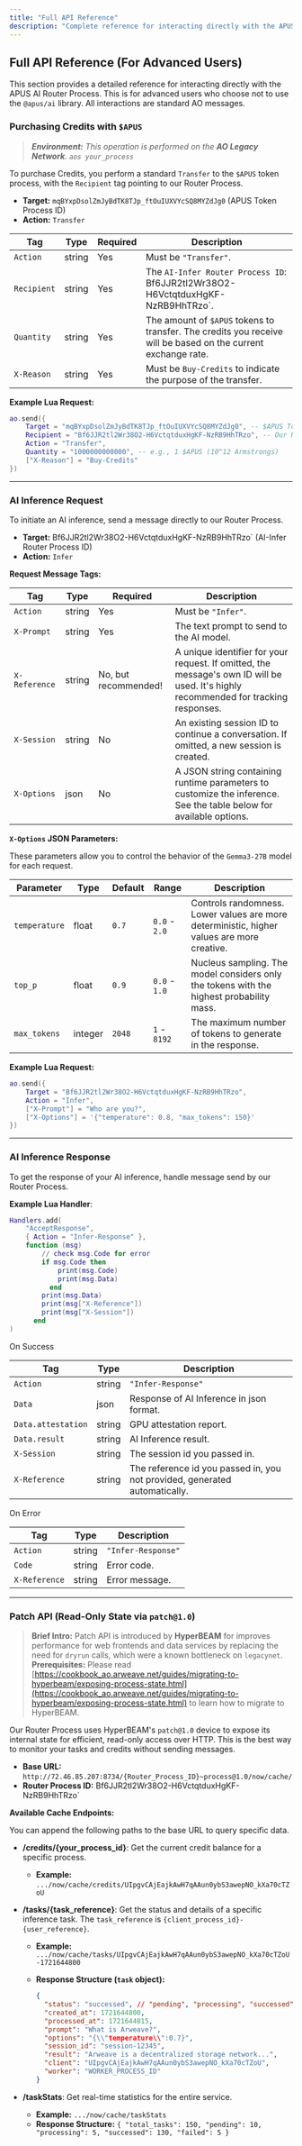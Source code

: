 ```yaml
---
title: "Full API Reference"
description: "Complete reference for interacting directly with the APUS AI Router Process"
---
```


## Full API Reference (For Advanced Users)

This section provides a detailed reference for interacting directly with the APUS AI Router Process. This is for advanced users who choose not to use the `@apus/ai` library. All interactions are standard AO messages.

### Purchasing Credits with `$APUS`

> ***Environment:** This operation is performed on the **AO Legacy Network**.
`aos your_process`*
> 

To purchase Credits, you perform a standard `Transfer` to the `$APUS` token process, with the `Recipient` tag pointing to our Router Process.

- **Target:** `mqBYxpDsolZmJyBdTK8TJp_ftOuIUXVYcSQ8MYZdJg0` (APUS Token Process ID)
- **Action:** `Transfer`

| Tag | Type | Required | Description |
| --- | --- | --- | --- |
| `Action` | string | Yes | Must be `"Transfer"`. |
| `Recipient` | string | Yes | The `AI-Infer Router Process ID`: Bf6JJR2tl2Wr38O2-H6VctqtduxHgKF-NzRB9HhTRzo`. |
| `Quantity` | string | Yes | The amount of `$APUS` tokens to transfer. The credits you receive will be based on the current exchange rate. |
| `X-Reason` | string | Yes | Must be `Buy-Credits` to indicate the purpose of the transfer. |

**Example Lua Request:**

```lua
ao.send({
    Target = "mqBYxpDsolZmJyBdTK8TJp_ftOuIUXVYcSQ8MYZdJg0", -- $APUS Token Process
    Recipient = "Bf6JJR2tl2Wr38O2-H6VctqtduxHgKF-NzRB9HhTRzo", -- Our Router Process
    Action = "Transfer",
    Quantity = "1000000000000", -- e.g., 1 $APUS (10^12 Armstrongs)
    ["X-Reason"] = "Buy-Credits"
})
```

---

### AI Inference Request


To initiate an AI inference, send a message directly to our Router Process.

- **Target:** Bf6JJR2tl2Wr38O2-H6VctqtduxHgKF-NzRB9HhTRzo` (AI-Infer Router Process ID)
- **Action:** `Infer`

**Request Message Tags:**

| Tag | Type | Required | Description |
| --- | --- | --- | --- |
| `Action` | string | Yes | Must be `"Infer"`. |
| `X-Prompt` | string | Yes | The text prompt to send to the AI model. |
| `X-Reference` | string | No, but recommended! | A unique identifier for your request. If omitted, the message's own ID will be used. It's highly recommended for tracking responses. |
| `X-Session` | string | No | An existing session ID to continue a conversation. If omitted, a new session is created. |
| `X-Options` | json | No | A JSON string containing runtime parameters to customize the inference. See the table below for available options. |

**`X-Options` JSON Parameters:**

These parameters allow you to control the behavior of the `Gemma3-27B` model for each request.

| Parameter | Type | Default | Range | Description |
| --- | --- | --- | --- | --- |
| `temperature` | float | `0.7` | `0.0` - `2.0` | Controls randomness. Lower values are more deterministic, higher values are more creative. |
| `top_p` | float | `0.9` | `0.0` - `1.0` | Nucleus sampling. The model considers only the tokens with the highest probability mass. |
| `max_tokens` | integer | `2048` | `1` - `8192` | The maximum number of tokens to generate in the response. |

**Example Lua Request:**

```lua
ao.send({
    Target = "Bf6JJR2tl2Wr38O2-H6VctqtduxHgKF-NzRB9HhTRzo",
    Action = "Infer",
    ["X-Prompt"] = "Who are you?",
    ["X-Options"] = '{"temperature": 0.8, "max_tokens": 150}'
})
```

---

### AI Inference Response


To get the response of your AI inference, handle message send by our Router Process.

**Example Lua Handler**:

```lua
Handlers.add(
    "AcceptResponse",
    { Action = "Infer-Response" },
    function (msg)
	    // check msg.Code for error
	    if msg.Code then
		    print(msg.Code)
		    print(msg.Data)
		  end
	    print(msg.Data)
	    print(msg["X-Reference"])
	    print(msg["X-Session"])
	  end
)
```

On Success

| Tag | Type | Description |
| --- | --- | --- |
| `Action` | string | `"Infer-Response"` |
| `Data` | json | Response of AI Inference in json format. |
| `Data.attestation` | string | GPU attestation report. |
| `Data.result` | string | AI Inference result. |
| `X-Session` | string | The session id you passed in. |
| `X-Reference` | string | The reference id you passed in, you not provided, generated automatically. |

On Error 

| Tag | Type | Description |
| --- | --- | --- |
| `Action` | string | `"Infer-Response"` |
| `Code` | string | Error code. |
| `X-Reference` | string | Error message. |

---

### Patch API (Read-Only State via `patch@1.0`)

> **Brief Intro:** Patch API is introduced by **HyperBEAM** for improves performance for web frontends and data services by replacing the need for `dryrun` calls, which were a known bottleneck on `legacynet`.
**Prerequisites:** Please read [https://cookbook_ao.arweave.net/guides/migrating-to-hyperbeam/exposing-process-state.html](https://cookbook_ao.arweave.net/guides/migrating-to-hyperbeam/exposing-process-state.html) to learn how to migrate to HyperBEAM.
> 

Our Router Process uses HyperBEAM's `patch@1.0` device to expose its internal state for efficient, read-only access over HTTP. This is the best way to monitor your tasks and credits without sending messages.

- **Base URL:** `http://72.46.85.207:8734/{Router_Process_ID}~process@1.0/now/cache/`
- **Router Process ID:** Bf6JJR2tl2Wr38O2-H6VctqtduxHgKF-NzRB9HhTRzo`

**Available Cache Endpoints:**

You can append the following paths to the base URL to query specific data.

- **/credits/{your_process_id}**: Get the current credit balance for a specific process.
    - **Example:** `.../now/cache/credits/UIpgvCAjEajkAwH7qAAun0ybS3awepNO_kXa70cTZoU`
- **/tasks/{task_reference}**: Get the status and details of a specific inference task. The `task_reference` is `{client_process_id}-{user_reference}`.
    - **Example:** `.../now/cache/tasks/UIpgvCAjEajkAwH7qAAun0ybS3awepNO_kXa70cTZoU-1721644800`
    - **Response Structure (`task` object):**
        
        ```json
        {
          "status": "successed", // "pending", "processing", "successed", or "failed"
          "created_at": 1721644800,
          "processed_at": 1721644815,
          "prompt": "What is Arweave?",
          "options": "{\\"temperature\\":0.7}",
          "session_id": "session-12345",
          "result": "Arweave is a decentralized storage network...",
          "client": "UIpgvCAjEajkAwH7qAAun0ybS3awepNO_kXa70cTZoU",
          "worker": "WORKER_PROCESS_ID"
        }
        
        ```
        
- **/taskStats**: Get real-time statistics for the entire service.
    - **Example:** `.../now/cache/taskStats`
    - **Response Structure:** `{ "total_tasks": 150, "pending": 10, "processing": 5, "successed": 130, "failed": 5 }`